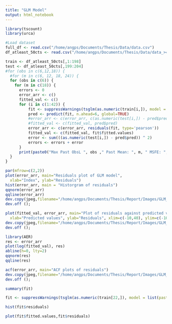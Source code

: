 ```yaml
---
title: "GLM Model"
output: html_notebook
---
```


```r
library(tscount)
library(urca)
```

```r
#Load dataset
full_df <- read.csv("/home/angps/Documents/Thesis/Data/data.csv")
df_atleast_50cts <- read.csv("/home/angps/Documents/Thesis/Data/data_>=50cts.csv")
```

```r
train <- df_atleast_50cts[,1:198]
test <- df_atleast_50cts[,199:204]
#for (obs in c(6,12,18)) {
  #for (m in c(6, 12, 18, 24)) {
  for (obs in c(6)) {
    for (m in c(18)) {
      errors <- 0
      error_arr <- c()
      fitted_val <- c()
      for (i in c(1:42)) {
          fit <- suppressWarnings(tsglm(as.numeric(train[i,]), model = list(past_obs = c(1:obs), past_mean = m), distr = "nbinom"))
          pred <- predict(fit, n.ahead=6, global=TRUE)
          #error_arr <- c(error_arr, c(as.numeric(test[i,]) - pred$pred))
          #fitted_val <- c(fitted_val, pred$pred)
          error_arr <- c(error_arr, residuals(fit, type='pearson'))
          fitted_val <- c(fitted_val, fit$fitted.values)
          error <- sum(((as.numeric(test[i,]) - pred$pred)) ^ 2)
          errors <- errors + error
      }
      print(paste0("Max Past ObsL ", obs ," Past Mean: ", m, " MSFE: ", errors/6))
  }
}

```



```r
par(mfrow=c(2,2))
plot(error_arr, main="Residuals plot of GLM model", 
  xlab="Index", ylab="Residuals")
hist(error_arr, main = "Historgram of residuals")
qqnorm(error_arr)
qqline(error_arr)
dev.copy(jpeg,filename="/home/angps/Documents/Thesis/Report/Images/GLM_resids.jpg");
dev.off ();

```

```r
plot(fitted_val, error_arr, main="Plot of residuals against predicted values", 
  xlab="Predicted values", ylab="Residuals", xlim=c(-10,40), ylim=c(-10,40))
dev.copy(jpeg,filename="/home/angps/Documents/Thesis/Report/Images/GLM_resids_vs_fitted.jpg");
dev.off ();

```

```r
library(AER)
res <- error_arr
plot(log(fitted_val), res)
abline(h=0, lty=2)
qqnorm(res)
qqline(res)
```

```r
acf(error_arr, main="ACF plots of residuals")
dev.copy(jpeg,filename="/home/angps/Documents/Thesis/Report/Images/GLM_acf.jpg");
dev.off ();
```


```r
summary(fit)
```

```r
fit <- suppressWarnings(tsglm(as.numeric(train[22,]), model = list(past_obs = c(1:6), past_mean = 18), distr = "poisson"))
```

```r
hist(fit$residuals)
```

```r
plot(fit$fitted.values,fit$residuals)
```

